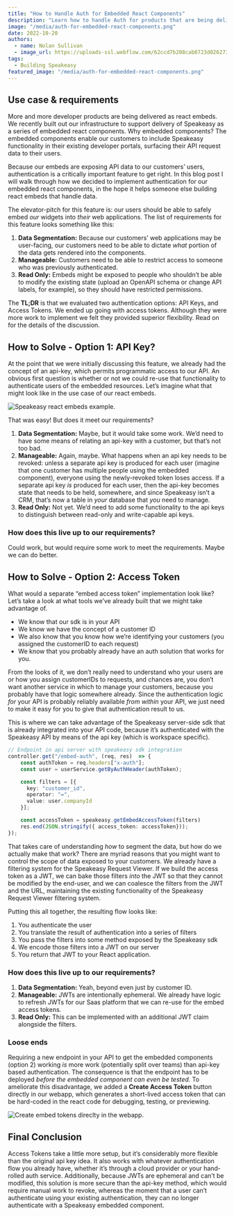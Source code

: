 ```yaml
---
title: "How to Handle Auth for Embedded React Components"
description: "Learn how to handle Auth for products that are being delivered as react embeds."
image: "/media/auth-for-embedded-react-components.png"
date: 2022-10-20
authors:
  - name: Nolan Sullivan
  - image_url: https://uploads-ssl.webflow.com/62ccd7b208cab0723d026273/62cdfe8c07de4e15f4df107d_5-alexa-headshot.jpg
tags:
  - Building Speakeasy
featured_image: "/media/auth-for-embedded-react-components.png"
---
```


## Use case & requirements

More and more developer products are being delivered as react embeds. We recently built out our infrastructure to support delivery of Speakeasy as a series of embedded react components. Why embedded components? The embedded components enable our customers to include Speakeasy functionality in their existing developer portals, surfacing their API request data to their users.

Because our embeds are exposing API data to our customers’ users, authentication is a critically important feature to get right. In this blog post I will walk through how we decided to implement authentication for our embedded react components, in the hope it helps someone else building react embeds that handle data.

The elevator-pitch for this feature is: our users should be able to safely embed _our_ widgets into _their_ web applications. The list of requirements for this feature looks something like this:

1. **Data Segmentation:** Because our customers’ web applications may be user-facing, our customers need to be able to dictate _what_ portion of the data gets rendered into the components.
2. **Manageable:** Customers need to be able to restrict access to someone who was previously authenticated.
3. **Read Only:** Embeds might be exposed to people who shouldn’t be able to modify the existing state (upload an OpenAPI schema or change API labels, for example), so they should have restricted permissions.

The **TL;DR** is that we evaluated two authentication options: API Keys, and Access Tokens. We ended up going with access tokens. Although they were more work to implement we felt they provided superior flexibility. Read on for the details of the discussion.

## How to Solve - Option 1: API Key?

At the point that we were initially discussing this feature, we already had the concept of an api-key, which permits programmatic access to our API. An obvious first question is whether or not we could re-use that functionality to authenticate users of the embedded resources. Let’s imagine what that might look like in the use case of our react embeds.

![Speakeasy react embeds example.](./assets/auth-for-embedded-react-components-image-01.png)

That was easy! But does it meet our requirements?

1. **Data Segmentation:** Maybe, but it would take some work. We’d need to have some means of relating an api-key with a customer, but that’s not too bad.
2. **Manageable:** Again, maybe. What happens when an api key needs to be revoked: unless a separate api key is produced for each user (imagine that one customer has multiple people using the embedded component), everyone using the newly-revoked token loses access. If a separate api key _is_ produced for each user, then the api-key becomes state that needs to be held, somewhere, and since Speakeasy isn’t a CRM, that’s now a table in _your_ database that _you_ need to manage.
3. **Read Only:** Not yet. We’d need to add some functionality to the api keys to distinguish between read-only and write-capable api keys.

### How does this live up to our requirements?

Could work, but would require some work to meet the requirements. Maybe we can do better.

## How to Solve - Option 2: Access Token

What would a separate “embed access token” implementation look like? Let’s take a look at what tools we’ve already built that we might take advantage of.

- We know that our sdk is in your API
- We know we have the concept of a customer ID
- We also know that you know how we’re identifying your customers (you assigned the customerID to each request)
- We know that you probably already have an auth solution that works for you.

From the looks of it, we don’t really need to understand who your users are or how you assign customerIDs to requests, and chances are, you don’t want another service in which to manage your customers, because you probably have that logic somewhere already. Since the authentication logic _for_ your API is probably reliably available _from within_ your API, we just need to make it easy for you to give that authentication result to us.

This is where we can take advantage of the Speakeasy server-side sdk that is already integrated into your API code, because it’s authenticated with the Speakeasy API by means of the api key (which is workspace specific).

```typescript
// Endpoint in api server with speakeasy sdk integration
controller.get("/embed-auth", (req, res)  => {
    const authToken = req.headers["x-auth"];
    const user = userService.getByAuthHeader(authToken);

    const filters = [{
      key: "customer_id",
      operator: "=",
      value: user.companyId
    }];

    const accessToken = speakeasy.getEmbedAccessToken(filters)
    res.end(JSON.stringify({ access_token: accessToken}));
});
```

That takes care of understanding _how_ to segment the data, but how do we actually make that work? There are myriad reasons that you might want to control the scope of data exposed to your customers. We already have a filtering system for the Speakeasy Request Viewer. If we build the access token as a JWT, we can bake those filters _into_ the JWT so that they cannot be modified by the end-user, and we can coalesce the filters from the JWT and the URL, maintaining the existing functionality of the Speakeasy Request Viewer filtering system.

Putting this all together, the resulting flow looks like:

1. You authenticate the user
2. You translate the result of authentication into a series of filters
3. You pass the filters into some method exposed by the Speakeasy sdk
4. We encode those filters into a JWT on our server
5. You return that JWT to your React application.

### How does this live up to our requirements?

1. **Data Segmentation:** Yeah, beyond even just by customer ID.
2. **Manageable:** JWTs are intentionally ephemeral. We already have logic to refresh JWTs for our Saas platform that we can re-use for the embed access tokens.
3. **Read Only:** This can be implemented with an additional JWT claim alongside the filters.

### Loose ends

Requiring a new endpoint in your API to get the embedded components (option 2) working _is_ more work (potentially split over teams) than api-key based authentication. The consequence is that the endpoint has to be deployed _before the embedded component can even be tested._ To ameliorate this disadvantage, we added a **Create Access Token** button directly in our webapp, which generates a short-lived access token that can be hard-coded in the react code for debugging, testing, or previewing.

![Create embed tokens direclty in the webapp.](./assets/auth-for-embedded-react-components-image-02.png)

## Final Conclusion

Access Tokens take a little more setup, but it’s considerably more flexible than the original api key idea. It also works with whatever authentication flow you already have, whether it’s through a cloud provider or your hand-rolled auth service. Additionally, because JWTs are ephemeral and can’t be modified, this solution is more secure than the api-key method, which would require manual work to revoke, whereas the moment that a user can’t authenticate using your existing authentication, they can no longer authenticate with a Speakeasy embedded component.
